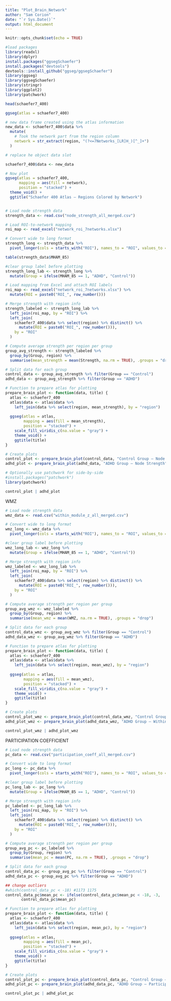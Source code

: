```yaml
---
title: "Plot_Brain_Network"
author: "Sam Corion"
date: "`r Sys.Date()`"
output: html_document
---
```


```r
knitr::opts_chunk$set(echo = TRUE)
```
```r
#load packages
library(readxl)
library(dplyr)
install.packages("ggsegSchaefer")
install.packages("devtools")
devtools::install_github("ggseg/ggsegSchaefer")
library(ggseg)
library(ggsegSchaefer)
library(stringr)
library(ggplot2)
library(patchwork)

```
```r
head(schaefer7_400)
```
```r
ggseg(atlas = schaefer7_400)

```
```r
# new data frame created using the atlas information
new_data <- schaefer7_400$data %>%
  mutate(
    # Took the network part from the region column
    network = str_extract(region, "(?<=7Networks_[LR]H_)[^_]+")
  )
```
```r
# replace he object data slot

schaefer7_400$data <- new_data

```

```r
# Now plot
ggseg(atlas = schaefer7_400, 
      mapping = aes(fill = network), 
      position = "stacked") +
  theme_void() +
  ggtitle("Schaefer 400 Atlas – Regions Colored by Network")



```
```r
# Load node strength data
strength_data <- read.csv("node_strength_all_merged.csv")

# Load ROI-to-network mapping
roi_map <- read_excel("network_roi_7networks.xlsx")

```

```r
# Convert wide to long format
strength_long <- strength_data %>%
  pivot_longer(cols = starts_with("ROI"), names_to = "ROI", values_to = "Strength")

```

```r
table(strength_data$MHAM_85)

```
```r
#clear group label before plotting
strength_long_lab <- strength_long %>%
  mutate(Group = ifelse(MHAM_85 == 1, "ADHD", "Control"))

```

```r
# Load mapping from Excel and attach ROI labels
roi_map <- read_excel("network_roi_7networks.xlsx") %>%
  mutate(ROI = paste0("ROI_", row_number()))

```
```r
# Merge strength with region info
strength_labeled <- strength_long_lab %>%
  left_join(roi_map, by = "ROI") %>%
  left_join(
    schaefer7_400$data %>% select(region) %>% distinct() %>% 
      mutate(ROI = paste0("ROI_", row_number())),
    by = "ROI"
  )

# Compute average strength per region per group
group_avg_strength <- strength_labeled %>%
  group_by(Group, region) %>%
  summarise(mean_strength = mean(Strength, na.rm = TRUE), .groups = "drop")

```
```r
# Split data for each group
control_data <- group_avg_strength %>% filter(Group == "Control")
adhd_data <- group_avg_strength %>% filter(Group == "ADHD")

# Function to prepare atlas for plotting
prepare_brain_plot <- function(data, title) {
  atlas <- schaefer7_400
  atlas$data <- atlas$data %>%
    left_join(data %>% select(region, mean_strength), by = "region")
  
  ggseg(atlas = atlas,
        mapping = aes(fill = mean_strength),
        position = "stacked") +
    scale_fill_viridis_c(na.value = "gray") +
    theme_void() +
    ggtitle(title)
}

# Create plots
control_plot <- prepare_brain_plot(control_data, "Control Group — Node Strength")
adhd_plot <- prepare_brain_plot(adhd_data, "ADHD Group — Node Strength")

```

```r
# Optionally use patchwork for side-by-side
#install.packages("patchwork")
library(patchwork)

control_plot | adhd_plot

```

WMZ


```r
# Load node strength data
wmz_data <- read.csv("within_module_z_all_merged.csv")

# Convert wide to long format
wmz_long <- wmz_data %>%
  pivot_longer(cols = starts_with("ROI"), names_to = "ROI", values_to = "WMZ")

```

```r
#clear group label before plotting
wmz_long_lab <- wmz_long %>%
  mutate(Group = ifelse(MHAM_85 == 1, "ADHD", "Control"))

```

```r
# Merge strength with region info
wmz_labeled <- wmz_long_lab %>%
  left_join(roi_map, by = "ROI") %>%
  left_join(
    schaefer7_400$data %>% select(region) %>% distinct() %>% 
      mutate(ROI = paste0("ROI_", row_number())),
    by = "ROI"
  )

# Compute average strength per region per group
group_avg_wmz <- wmz_labeled %>%
  group_by(Group, region) %>%
  summarise(mean_wmz = mean(WMZ, na.rm = TRUE), .groups = "drop")

```
```r
# Split data for each group
control_data_wmz <- group_avg_wmz %>% filter(Group == "Control")
adhd_data_wmz <- group_avg_wmz %>% filter(Group == "ADHD")

# Function to prepare atlas for plotting
prepare_brain_plot <- function(data, title) {
  atlas <- schaefer7_400
  atlas$data <- atlas$data %>%
    left_join(data %>% select(region, mean_wmz), by = "region")
  
  ggseg(atlas = atlas,
        mapping = aes(fill = mean_wmz),
        position = "stacked") +
    scale_fill_viridis_c(na.value = "gray") +
    theme_void() +
    ggtitle(title)
}

# Create plots
control_plot_wmz <- prepare_brain_plot(control_data_wmz, "Control Group — Within Module Z-score")
adhd_plot_wmz <- prepare_brain_plot(adhd_data_wmz, "ADHD Group — Within Module Z-score")

control_plot_wmz | adhd_plot_wmz

```

PARTICIPATION COEFFICIENT


```r
# Load node strength data
pc_data <- read.csv("participation_coeff_all_merged.csv")

# Convert wide to long format
pc_long <- pc_data %>%
  pivot_longer(cols = starts_with("ROI"), names_to = "ROI", values_to = "PC")

```


```r
#clear group label before plotting
pc_long_lab <- pc_long %>%
  mutate(Group = ifelse(MHAM_85 == 1, "ADHD", "Control"))

```

```r
# Merge strength with region info
pc_labeled <- pc_long_lab %>%
  left_join(roi_map, by = "ROI") %>%
  left_join(
    schaefer7_400$data %>% select(region) %>% distinct() %>% 
      mutate(ROI = paste0("ROI_", row_number())),
    by = "ROI"
  )

# Compute average strength per region per group
group_avg_pc <- pc_labeled %>%
  group_by(Group, region) %>%
  summarise(mean_pc = mean(PC, na.rm = TRUE), .groups = "drop")

```

```r
# Split data for each group
control_data_pc <- group_avg_pc %>% filter(Group == "Control")
adhd_data_pc <- group_avg_pc %>% filter(Group == "ADHD")
```

```r
## change outliers
#which(control_data_pc < -18) #1173 1175
control_data_pc$mean_pc <- ifelse(control_data_pc$mean_pc < -18, -3,
       control_data_pc$mean_pc)
```

```r
# Function to prepare atlas for plotting
prepare_brain_plot <- function(data, title) {
  atlas <- schaefer7_400
  atlas$data <- atlas$data %>%
    left_join(data %>% select(region, mean_pc), by = "region")
  
  ggseg(atlas = atlas,
        mapping = aes(fill = mean_pc),
        position = "stacked") +
    scale_fill_viridis_c(na.value = "gray") +
    theme_void() +
    ggtitle(title)
}

# Create plots
control_plot_pc <- prepare_brain_plot(control_data_pc, "Control Group — Participation Coefficient")
adhd_plot_pc <- prepare_brain_plot(adhd_data_pc, "ADHD Group — Participation Coefficient")

control_plot_pc | adhd_plot_pc

```












